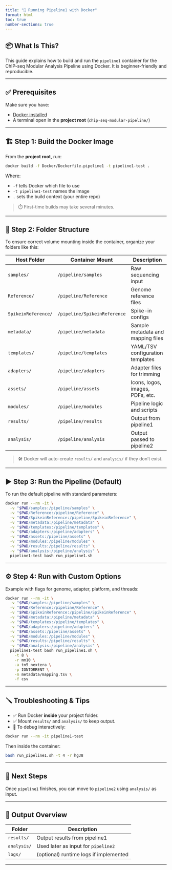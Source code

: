 ```yaml
---
title: "🐳 Running Pipeline1 with Docker"
format: html
toc: true
number-sections: true
---
```



## 📦 What Is This?

This guide explains how to build and run the `pipeline1` container for the ChIP-seq Modular Analysis Pipeline using Docker. It is beginner-friendly and reproducible.

---

## ✅ Prerequisites

Make sure you have:

- [Docker installed](https://docs.docker.com/get-docker/)
- A terminal open in the **project root** (`chip-seq-modular-pipeline/`)

---

## 🏗️ Step 1: Build the Docker Image

From the **project root**, run:

```bash
docker build -f Docker/Dockerfile.pipeline1 -t pipeline1-test .
````

Where:

* `-f` tells Docker which file to use
* `-t pipeline1-test` names the image
* `.` sets the build context (your entire repo)

> ⏱️ First-time builds may take several minutes.

---

## 📁 Step 2: Folder Structure

To ensure correct volume mounting inside the container, organize your folders like this:

| Host Folder         | Container Mount              | Description                       |
| ------------------- | ---------------------------- | --------------------------------- |
| `samples/`          | `/pipeline/samples`          | Raw sequencing input              |
| `Reference/`        | `/pipeline/Reference`        | Genome reference files            |
| `SpikeinReference/` | `/pipeline/SpikeinReference` | Spike-in configs                  |
| `metadata/`         | `/pipeline/metadata`         | Sample metadata and mapping files |
| `templates/`        | `/pipeline/templates`        | YAML/TSV configuration templates  |
| `adapters/`         | `/pipeline/adapters`         | Adapter files for trimming        |
| `assets/`           | `/pipeline/assets`           | Icons, logos, images, PDFs, etc.  |
| `modules/`          | `/pipeline/modules`          | Pipeline logic and scripts        |
| `results/`          | `/pipeline/results`          | Output from pipeline1             |
| `analysis/`         | `/pipeline/analysis`         | Output passed to pipeline2        |

> 🛠️ Docker will auto-create `results/` and `analysis/` if they don't exist.

---

## ▶️ Step 3: Run the Pipeline (Default)

To run the default pipeline with standard parameters:

```bash
docker run --rm -it \
  -v "$PWD/samples:/pipeline/samples" \
  -v "$PWD/Reference:/pipeline/Reference" \
  -v "$PWD/SpikeinReference:/pipeline/SpikeinReference" \
  -v "$PWD/metadata:/pipeline/metadata" \
  -v "$PWD/templates:/pipeline/templates" \
  -v "$PWD/adapters:/pipeline/adapters" \
  -v "$PWD/assets:/pipeline/assets" \
  -v "$PWD/modules:/pipeline/modules" \
  -v "$PWD/results:/pipeline/results" \
  -v "$PWD/analysis:/pipeline/analysis" \
  pipeline1-test bash run_pipeline1.sh
```

---

## ⚙️ Step 4: Run with Custom Options

Example with flags for genome, adapter, platform, and threads:

```bash
docker run --rm -it \
  -v "$PWD/samples:/pipeline/samples" \
  -v "$PWD/Reference:/pipeline/Reference" \
  -v "$PWD/SpikeinReference:/pipeline/SpikeinReference" \
  -v "$PWD/metadata:/pipeline/metadata" \
  -v "$PWD/templates:/pipeline/templates" \
  -v "$PWD/adapters:/pipeline/adapters" \
  -v "$PWD/assets:/pipeline/assets" \
  -v "$PWD/modules:/pipeline/modules" \
  -v "$PWD/results:/pipeline/results" \
  -v "$PWD/analysis:/pipeline/analysis" \
  pipeline1-test bash run_pipeline1.sh \
    -t 8 \
    -r mm10 \
    -a tn5_nextera \
    -p IONTORRENT \
    -m metadata/mapping.tsv \
    -f csv
```

---

## 🪛 Troubleshooting & Tips

* ✅ Run Docker **inside** your project folder.
* ✅ Mount `results/` and `analysis/` to keep output.
* 🐞 To debug interactively:

```bash
docker run --rm -it pipeline1-test
```

Then inside the container:

```bash
bash run_pipeline1.sh -t 4 -r hg38
```

---

## 🎯 Next Steps

Once `pipeline1` finishes, you can move to `pipeline2` using `analysis/` as input.

---

## 📂 Output Overview

| Folder      | Description                            |
| ----------- | -------------------------------------- |
| `results/`  | Output results from pipeline1          |
| `analysis/` | Used later as input for `pipeline2`    |
| `logs/`     | (optional) runtime logs if implemented |

---




